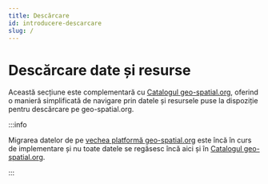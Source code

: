 ```yaml
---
title: Descărcare
id: introducere-descarcare
slug: /
---
```

# Descărcare date și resurse

Această secțiune este complementară cu [Catalogul geo-spatial.org](https://services.geo-spatial.org/geonetwork), oferind o manieră simplificată de navigare prin datele și resursele puse la dispoziție pentru descărcare pe geo-spatial.org.

:::info

Migrarea datelor de pe [vechea platformă geo-spatial.org](https://geo-spatial.org/vechi/download) este încă în curs de implementare și nu toate datele se regăsesc încă aici și în [Catalogul geo-spatial.org](https://services.geo-spatial.org/geonetwork/srv/eng/catalog.search#/search).

:::
